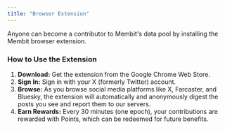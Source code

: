 ```yaml
---
title: "Browser Extension"
---
```


Anyone can become a contributor to Membit's data pool by installing the Membit browser extension.

### How to Use the Extension

1.  **Download:** Get the extension from the Google Chrome Web Store.
2.  **Sign In:** Sign in with your X (formerly Twitter) account.
3.  **Browse:** As you browse social media platforms like X, Farcaster, and Bluesky, the extension will automatically and anonymously digest the posts you see and report them to our servers.
4.  **Earn Rewards:** Every 30 minutes (one epoch), your contributions are rewarded with Points, which can be redeemed for future benefits.
